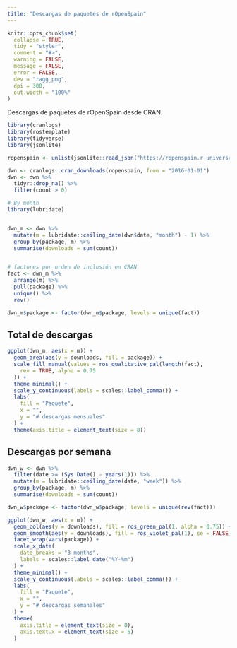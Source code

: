 ```yaml
---
title: "Descargas de paquetes de rOpenSpain"
---
```


```r
knitr::opts_chunk$set(
  collapse = TRUE,
  tidy = "styler",
  comment = "#>",
  warning = FALSE,
  message = FALSE,
  error = FALSE,
  dev = "ragg_png",
  dpi = 300,
  out.width = "100%"
)
```

Descargas de paquetes de rOpenSpain desde CRAN.

```r
library(cranlogs)
library(rostemplate)
library(tidyverse)
library(jsonlite)

ropenspain <- unlist(jsonlite::read_json("https://ropenspain.r-universe.dev/packages"))

dwn <- cranlogs::cran_downloads(ropenspain, from = "2016-01-01")
dwn <- dwn %>%
  tidyr::drop_na() %>%
  filter(count > 0)

# By month
library(lubridate)


dwn_m <- dwn %>%
  mutate(m = lubridate::ceiling_date(dwn$date, "month") - 1) %>%
  group_by(package, m) %>%
  summarise(downloads = sum(count))


# factores por orden de inclusión en CRAN
fact <- dwn_m %>%
  arrange(m) %>%
  pull(package) %>%
  unique() %>%
  rev()

dwn_m$package <- factor(dwn_m$package, levels = unique(fact))
```


## Total de descargas

```r

ggplot(dwn_m, aes(x = m)) +
  geom_area(aes(y = downloads, fill = package)) +
  scale_fill_manual(values = ros_qualitative_pal(length(fact),
    rev = TRUE, alpha = 0.75
  )) +
  theme_minimal() +
  scale_y_continuous(labels = scales::label_comma()) +
  labs(
    fill = "Paquete",
    x = "",
    y = "# descargas mensuales"
  ) +
  theme(axis.title = element_text(size = 8))
```

## Descargas por semana

```r

dwn_w <- dwn %>%
  filter(date >= (Sys.Date() - years(1))) %>%
  mutate(m = lubridate::ceiling_date(date, "week")) %>%
  group_by(package, m) %>%
  summarise(downloads = sum(count))

dwn_w$package <- factor(dwn_w$package, levels = unique(rev(fact)))

ggplot(dwn_w, aes(x = m)) +
  geom_col(aes(y = downloads), fill = ros_green_pal(1, alpha = 0.75)) +
  geom_smooth(aes(y = downloads), fill = ros_violet_pal(1), se = FALSE) +
  facet_wrap(vars(package)) +
  scale_x_date(
    date_breaks = "3 months",
    labels = scales::label_date("%Y-%m")
  ) +
  theme_minimal() +
  scale_y_continuous(labels = scales::label_comma()) +
  labs(
    fill = "Paquete",
    x = "",
    y = "# descargas semanales"
  ) +
  theme(
    axis.title = element_text(size = 8),
    axis.text.x = element_text(size = 6)
  )
```
